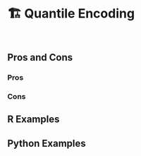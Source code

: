 # 🏗️ Quantile Encoding {#sec-categorical-quantile}

::: {style="visibility: hidden; height: 0px;"}
## Quantile Encoding
:::

## Pros and Cons

### Pros

### Cons

## R Examples

## Python Examples
